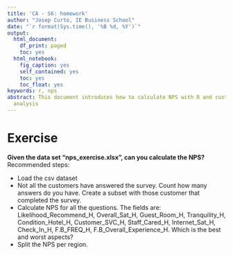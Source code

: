 ```yaml
---
title: 'CA - S6: homework'
author: "Josep Curto, IE Business School"
date: "`r format(Sys.time(), '%B %d, %Y')`"
output:
  html_document:
    df_print: paged
    toc: yes
  html_notebook:
    fig_caption: yes
    self_contained: yes
    toc: yes
    toc_float: yes
keywords: r, nps
abstract: This document introduces how to calculate NPS with R and customer sentiment
  analysis
---
```


# Exercise

**Given the data set "nps_exercise.xlsx", can you calculate the NPS?** Recommended steps:

 - Load the csv dataset
 - Not all the customers have answered the survey. Count how many answers do you have. Create a subset with those customer that completed the survey.
 - Calculate NPS for all the questions. The fields are: Likelihood_Recommend_H, Overall_Sat_H, Guest_Room_H, Tranquility_H, Condition_Hotel_H, Customer_SVC_H, Staff_Cared_H, Internet_Sat_H, Check_In_H, F.B_FREQ_H, F.B_Overall_Experience_H. Which is the best and worst aspects?
 - Split the NPS per region.